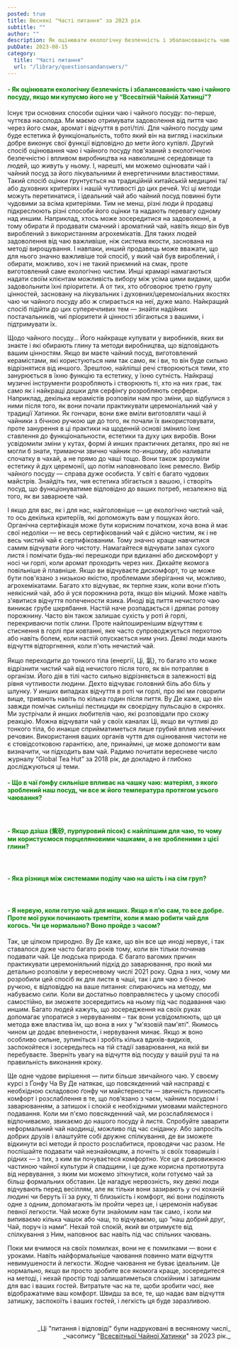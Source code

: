 ```yaml
---
posted: true
title: Весняні "Часті питання" за 2023 рік
subtitle: ""
author: ""
description: Як оцінювати екологічну безпечність і збалансованість чаю і чайного посуду, якщо ми купуємо його не у “Всесвітній Чайній Хатинці”?..
pubDate: 2023-08-15
category: 
  title: "Часті питання"
  url: "/library/questionsandanswers/"
---
```


<h4 style="text-wrap: unset; color: green;"> - Як оцінювати екологічну безпечність і збалансованість чаю і чайного посуду, якщо ми купуємо його не у “Всесвітній Чайній Хатинці”?</h4>

Існує три основних способи оцінки чаю і чайного посуду: по-перше, чуттєва насолода. Ми маємо отримувати задоволення від пиття чаю через його смак, аромат і відчуття в роті/тілі. Для чайного посуду цим буде естетика й функціональність, тобто який він на вигляд і наскільки добре виконує свої функції відповідно до мети його купівлі. Другий спосіб оцінювання чаю і чайного посуду пов'язаний з екологічною безпечністю і впливом виробництва на навколишнє середовище та людей, що живуть у ньому. І, нарешті, ми можемо оцінювати чай і чайний посуд за його лікувальними й енергетичними властивостями. Такий спосіб оцінки ґрунтується на традиційній китайській медицині та/або духовних критеріях і нашій чутливості до цих речей. Усі ці методи можуть перетинатися, і ідеальний чай або чайний посуд повинні бути чудовими за всіма критеріями. Тим не менш, різні люди й продавці підкреслюють різні способи його оцінки та надають перевагу одному над иншим. Наприклад, хтось може зосередитися на задоволенні, а тому обирати й продавати смачний і ароматний чай, навіть якщо він був вироблений з використанням агрохемікатів. Для таких людей задоволення від чаю важливіше, ніж система якости, заснована на методі вирощування. І навпаки, инший продавець може вважати, що для нього значно важливіше той спосіб, у який чай був вироблений, і обирати, можливо, хоч і не такий приємний на смак, проте виготовлений саме екологічно чистим. Инші крамарі намагаються надати своїм клієнтам можливість вибору між усіма цими видами, щоби задовольнити їхні пріоритети. А от тих, хто обговорює третю групу цінностей, засновану на лікувальних і духовних/церемоніальних якостях чаю чи чайного посуду або ж спирається на неї, дуже мало. Найкращий спосіб підійти до цих суперечливих тем — знайти надійних постачальників, чиї пріоритети й цінності збігаються з вашими, і підтримувати їх.

Щодо чайного посуду… Його найкраще купувати у виробників, яких ви знаєте і які обирають глину та методи виробництва, що відповідають вашим цінностям. Якщо ви маєте чайний посуд, виготовлений керамістами, які користуються ним так само, як і ви, то він буде сильно відрізнятися від иншого. Зрештою, найліпші речі створюються тими, хто занурюється в їхню функцію та естетику, у їхню сутність. Найкращі музичні інструменти розробляють і створюють ті, хто на них грає, так само як і найкращі дошки для серфінгу розробляють серфери. Наприклад, декілька керамістів розповіли нам про зміни, що відбулися з ними після того, як вони почали практикувати церемоніальний чай у традиції Хатинки. Як гончари, вони вже вміли виготовляти чаші й чайники з бічною ручкою ще до того, як почали їх використовувати, проте занурення в ці практики на щоденній основі змінило їхнє ставлення до функціональности, естетики та духу цих виробів. Вони усвідомили зміни у кутах, формі й инших практичних деталях, про які не могли б знати, тримаючи звично чайник по-иншому, або наливати спочатку в чахай, а не прямо до чаші тощо. Вони також зрозуміли естетику й дух церемонії, що потім наповнювало їхнє ремесло. Вибір чайного посуду — справа дуже особиста. У світі є багато чудових майстрів. Знайдіть тих, чия естетика збігається з вашою, і створіть посуд, що функціонуватиме відповідно до ваших потреб, незалежно від того, як ви заварюєте чай.

І якщо для вас, як і для нас, найголовніше — це екологічно чистий чай, то ось декілька критеріїв, які допоможуть вам у пошуках його. Органічна сертифікація може бути корисним початком, хоча вона й має свої недоліки — не весь сертифікований чай є дійсно чистим, як і не весь чистий чай є сертифікованим. Тому значно краще навчитися самим відчувати його чистоту. Намагайтеся відчувати запах сухого листя і помічати будь-які перешкоди при вдиханні або дискомфорт у носі чи горлі, коли аромат проходить через них. Дихайте якомога повільніше й плавніше. Якщо ви відчуваєте дискомфорт, то це може бути пов'язано з низькою якістю, проблемами зберігання чи, можливо, агрохемікатами. Багато хто відчуває, як терпне язик, коли вони п’ють неякісний чай, або й уся порожнина рота, якщо він міцний. Може навіть з'явитися відчуття попечености язика. Иноді від пиття нечистого чаю виникає грубе шкрябання. Настій наче розпадається і дряпає ротову порожнину. Часто він також залишає сухість у роті й горлі, перекриваючи потік слини. Проте найпоширенішим відчуттям є стиснення в горлі при ковтанні, яке часто супроводжується перхотою або навіть болем, коли настій опускається ним униз. Деякі люди мають відчуття відторгнення, коли п'ють нечистий чай.

Якщо переходити до тонкого тіла (енергії, Ці, 氣), то багато хто може відрізнити чистий чай від нечистого після того, як він потрапляє в організм. Його дія в тілі часто сильно відрізняється в залежності від рівня чутливости людини. Дехто відчуває головний біль або біль у шлунку. У инших випадках відчуття в роті чи горлі, про які ми говорили вище, тривають навіть по кілька годин після пиття. Ву Де каже, що він завжди помічає сильніші пестициди як своєрідну пульсацію в скронях. Ми зустрічали й инших любителів чаю, які розповідали про схожу реакцію. Можна відчувати чай у своїх каналах Ці, якщо ви чутливі до тонкого тіла, бо инакше сприйматиметься лише грубий вплив хемічних речовин. Використання ваших органів чуття для оцінювання чистоти не є стовідсотковою гарантією, але, принаймні, це може допомогти вам визначити, чи підходить вам чай. Радимо почитати вересневе число журналу “Global Tea Hut” за 2018 рік, де докладно й глибоко досліджуються ці теми.

<h4 style="text-wrap: unset; color: green;"> - Що в чаї ґонфу сильніше впливає на чашку чаю: матеріял, з якого зроблений наш посуд, чи все ж його температура протягом усього чаювання?</h4>

<p>&nbsp;</p>

<h4 style="text-wrap: unset; color: green;"> - Якщо дзіша (紫砂, пурпуровий пісок) є найліпшим для чаю, то чому ми користуємося порцеляновими чашками, а не зробленими з цієї глини?</h4>

<p>&nbsp;</p>

<h4 style="text-wrap: unset; color: green;"> - Яка різниця між системами поділу чаю на шість і на сім груп?</h4>

<p>&nbsp;</p>

<h4 style="text-wrap: unset; color: green;"> - Я нервую, коли готую чай для инших. Якщо я п’ю сам, то все добре. Проте мої руки починають тремтіти, коли я маю робити чай для когось. Чи це нормально? Воно пройде з часом?</h4>

Так, це цілком природно. Ву Де каже, що він все ще иноді нервує, і так ставалося дуже часто багато років тому, коли він тільки починав подавати чай. Це людська природа. Є багато вагомих причин практикувати церемоніяльний підхід до заварювання, про який ми детально розповіли у вересневому числі 2021 року. Одна з них, чому ми розробили цей спосіб як для листя в чаші, так і для чаю з бічною ручкою, є відповіддю на ваше питання: спираючись на методу, ми набуваємо сили. Коли ви достатньо повправляєтесь у цьому способі самостійно, ви зможете зосередитись на ньому під час подавання чаю иншим. Багато людей кажуть, що зосередження на своїх руках допомагає упоратися з нервуванням – так вони усвідомлюють, що ця метода вже властива їм, що вона в них у "м'язовій пам'яті". Якимось чином це додає впевнености, і нервування минає. Якщо ж воно особливо сильне, зупиніться і зробіть кілька вдихів-видихів, заспокойтеся і зосередьтесь на тій стадії заварювання, на якій ви перебуваєте. Зверніть увагу на відчуття від посуду у вашій руці та на правильність виконання кроку.

Ще одне чудове вирішення — пити більше звичайного чаю. У своєму курсі з Ґонфу Ча Ву Де натякає, що повсякденний чай насправді є необхідною складовою ґонфу чи майстерности — звичність приносить комфорт і розслаблення в те, що пов’язано з чаєм, чайним посудом і заварюванням, а затишок і спокій є необхідними умовами майстерного подавання. Коли ми п'ємо повсякденний чай, ми розслабляємося і відпочиваємо, звикаємо до нашого посуду й листя. Спробуйте заварити неформальний чай наодинці, можливо під час сніданку. Або запросіть добрих друзів і влаштуйте собі дружнє спілкування, де ви зможете відкинути всі методи й просто розслабитися, проводячи час разом. Не поспішайте подавати чай незнайомцям, а почніть зі своїх товаришів і рідних — з тих, з ким ви почуваєтеся комфортно. Усе це є дивовижною частиною чайної культури й спадщини, і це дуже корисна протиотрута від нервування, з яким ми можемо зіткнутися, коли готуємо чай за більш формальних обставин. Це нагадує нервозність, яку деякі люди відчувають перед весіллям, але як тільки вони зазирають у очі коханій людині чи беруть її за руку, ті близькість і комфорт, які вони поділяють одне з одним, допомагають їм пройти через це, і церемонія набуває певної легкости. Чай може бути знайомим нам так само, і коли ми випиваємо кілька чашок або чаш, то відчуваємо, що “наш добрий друг, Чай, поруч із нами”. Нехай той спокій, який ви отримуєте від спілкування з Ним, наповнює вас навіть під час спільних чаювань.

Поки ми вчимося на своїх помилках, вони не є помилками — вони є уроками. Навіть найформальніше чаювання повинно мати відчуття невимушености й легкости. Жодне чаювання не буває ідеальним. Це нормально, якщо ви просто зробите все якомога краще, зосередитеся на методі, і нехай простір тоді залишатиметься спокійним і затишним для вас і ваших гостей. Витратьте час на те, щоби зробити _часі_, яке відображатиме ваш комфорт. Швидш за все, те, що надає вам відчуття затишку, заспокоїть і ваших гостей, і легкість ця буде заразливою.

<p>&nbsp;</p>

<p align="right" style="font-size: 0.9rem;">_Ці "питання і відповіді" були надруковані в весняному числі_<br />_часопису "<a href="http://www.globalteahut.org/" target="_blank" rel="noopener">Всесвітньої Чайної Хатинки</a>" за 2023 рік._</p>
